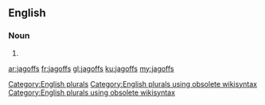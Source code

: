 ==English==

===Noun===
{{head|en}}

# {{plural of|jagoff}}

[[Category:English plurals]][[Category:English plurals using obsolete wikisyntax]][[Category:English plurals using obsolete wikisyntax]]

[[ar:jagoffs]]
[[fr:jagoffs]]
[[gl:jagoffs]]
[[ku:jagoffs]]
[[my:jagoffs]]